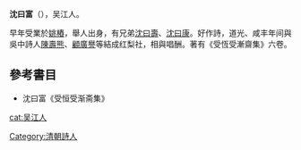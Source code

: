'''沈曰富'''（{{bd|?||?||}}），吴江人。

早年受業於[[姚樁|姚樁]]，舉人出身，有兄弟[[沈曰壽|沈曰壽]]、[[沈曰康|沈曰康]]。好作詩，道光、咸丰年间與吳中詩人[[陳壽熊|陳壽熊]]、[[顧廣譽|顧廣譽]]等結成红梨社，相與唱酬。著有《受恆受漸齋集》六卷。

==參考書目==
* 沈曰富《受恒受渐斋集》

{{DEFAULTSORT:shen yuefu}}
[[cat:吴江人|cat:吴江人]]
[[Category:清朝詩人|Category:清朝詩人]]
{{清朝人物小作品}}